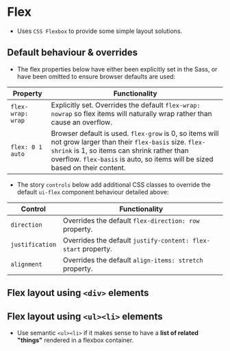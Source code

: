 
# Flex
- Uses `CSS Flexbox` to provide some simple layout solutions.

## Default behaviour & overrides
- The flex properties below have either been explicitly set in the Sass, or have been omitted to ensure browser defaults are used:

Property | Functionality
--- | ---
`flex-wrap: wrap` | Explicitly set. Overrides the default `flex-wrap: nowrap` so flex items will naturally wrap rather than cause an overflow.
`flex: 0 1 auto` | Browser default is used. `flex-grow` is 0, so items will not grow larger than their `flex-basis` size. `flex-shrink` is 1, so items can shrink rather than overflow. `flex-basis` is auto, so items will be sized based on their content.

- The story `controls` below add additional CSS classes to override the default `ui-flex` component behaviour detailed above:

Control | Functionality
--- | ---
`direction` | Overrides the default `flex-direction: row` property.
`justification` | Overrides the default `justify-content: flex-start` property.
`alignment` | Overrides the default `align-items: stretch` property.

## Flex layout using `<div>` elements

<Preview>
    <Story id="ui-components-layouts-flex--flex" />
</Preview>

## Flex layout using `<ul><li>` elements
- Use semantic `<ul><li>` if it makes sense to have a **list of related "things"** rendered in a flexbox container.

<Preview>
    <Story id="ui-components-layouts-flex--flex-list" />
</Preview>
